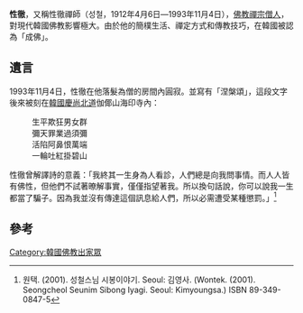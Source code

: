 {{Expand|time=2011-08-10}}
'''性徹'''，又稱性徹禪師（성철，1912年4月6日―1993年11月4日），[[佛教|佛教]][[禪宗|禪宗]][[僧人|僧人]]，對現代韓國佛教影響極大。由於他的簡樸生活、禪定方式和傳教技巧，在韓國被認為「成佛」。

==遺言==
1993年11月4日，性徹在他落髮為僧的房間內圓寂。並寫有「涅槃頌」，這段文字後來被刻在[[韓國|韓國]][[慶尚北道|慶尚北道]]伽倻山海印寺內：
:生平欺狂男女群
:彌天罪業過須彌
:活陷阿鼻恨萬端
:一輪吐紅掛碧山

性徹曾解譯詩的意義：「我終其一生身為人看診，人們總是向我問事情。而人人皆有佛性，但他們不試著暸解事實，僅僅指望著我。所以換句話說，你可以說我一生都當了騙子。因為我並沒有傳達這個訊息給人們，所以必需遭受某種懲罰。」<ref>원택. (2001). 성철스님 시봉이야기. Seoul: 김영사. (Wontek. (2001). Seongcheol Seunim Sibong Iyagi. Seoul: Kimyoungsa.) ISBN 89-349-0847-5</ref>

==參考==
<references />
{{Authority control}}
[[Category:韓國佛教出家眾|Category:韓國佛教出家眾]]